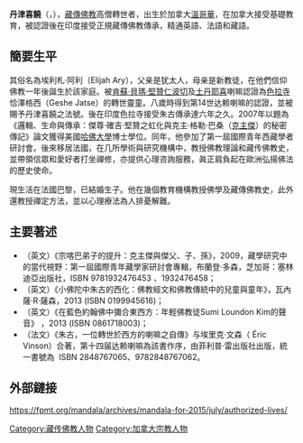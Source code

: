 {{多個問題|
{{Copy edit|time=2021-05-19T07:53:47+00:00}}
{{Notability Unreferenced|time=2021-05-19T07:53:47+00:00}}
{{BLP unsourced|time=2021-05-19T07:53:47+00:00}}
}}
'''丹津喜饒'''（{{bo|བསྟན་འཛིན་ཤེས་རབ|w=Tenzin Sherab}}，{{bd|1972年|6月17日}}），[[藏傳佛教|藏傳佛教]]高僧轉世者，出生於加拿大[[溫哥華|溫哥華]]，在加拿大接受基礎教育，被認證後在印度接受正規藏傳佛教傳承，精通英語、法語和藏語。

==簡要生平==
其俗名為埃利札·阿利（Elijah Ary），父亲是犹太人，母亲是新教徒，在他們信仰佛教一年後誕生於該家庭。被[[肯蘇·貝瑪·堅贊仁波切|肯蘇·貝瑪·堅贊仁波切]]及[[土丹耶喜|土丹耶喜]]喇嘛認證為[[色拉寺|色拉寺]]恰澤格西（Geshe Jatse）的轉世靈童。八歲時得到第14世达赖喇嘛的認證，並被賜予丹津喜饒之法號。後在印度色拉寺接受朱古傳承達六年之久。2007年以題為《邏輯、生命與傳承：傑尊·確吉·堅贊之虹化與克主·格勒·巴桑（[[克主傑|克主傑]]）的秘密傳記》論文獲得美國[[哈佛大學|哈佛大學]]博士學位。同年，他參加了第一屆國際青年西藏學者研討會。後來移居法國，在几所學術與研究機構中，教授佛教理論和藏传佛教史，並帶領信眾和愛好者打坐禪修，亦提供心理咨詢服務，眞正肩負起在歐洲弘揚佛法的歷史使命。

現生活在法國巴黎，已結婚生子。他在幾個教育機構教授佛學及藏傳佛教史，此外還教授禪定方法，並以心理療法為人排憂解難。

==主要著述==
*（英文）《宗喀巴弟子的提升：克主傑與傑父、子、孫》，2009，藏學研究中的當代視野：第一屆國際青年藏學家研討會專輯，布蘭登·多森，芝加哥：塞林迪亞出版社，ISBN 9781932476453 、1932476458；
*（英文）《小佛陀中朱古的西化：佛教經文和佛教傳統中的兒童與童年》，瓦內薩·R·薩森，2013 (ISBN 0199945616)；
*（英文）《在藍色約翰佛中彌合東西方：年輕佛教徒Sumi Loundon Kim的聲音》 ，2013 (ISBN 0861718003)；
*（法文）《朱古，一位轉世於西方的喇嘛之自傳》与埃里克·文森（ Éric Vinson）合著，第十四届达赖喇嘛為該書作序，由菲利普·雷出版社出版，統一書號為  ISBN 2848767065、9782848767062。

==外部鏈接==
https://fpmt.org/mandala/archives/mandala-for-2015/july/authorized-lives/ {{Wayback|url=https://fpmt.org/mandala/archives/mandala-for-2015/july/authorized-lives/ |date=20211027194402 }}

{{normdaten}}
[[Category:藏传佛教人物|Category:藏传佛教人物]]
[[Category:加拿大宗教人物|Category:加拿大宗教人物]]